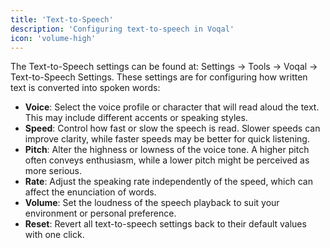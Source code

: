 ```yaml
---
title: 'Text-to-Speech'
description: 'Configuring text-to-speech in Voqal'
icon: 'volume-high'
---
```


The Text-to-Speech settings can be found at: Settings -> Tools -> Voqal -> Text-to-Speech Settings.
These settings are for configuring how written text is converted into spoken words:

- **Voice**: Select the voice profile or character that will read aloud the text. This may include different accents or speaking styles.
- **Speed**: Control how fast or slow the speech is read. Slower speeds can improve clarity, while faster speeds may be better for quick listening.
- **Pitch**: Alter the highness or lowness of the voice tone. A higher pitch often conveys enthusiasm, while a lower pitch might be perceived as more serious.
- **Rate**: Adjust the speaking rate independently of the speed, which can affect the enunciation of words.
- **Volume**: Set the loudness of the speech playback to suit your environment or personal preference.
- **Reset**: Revert all text-to-speech settings back to their default values with one click.
